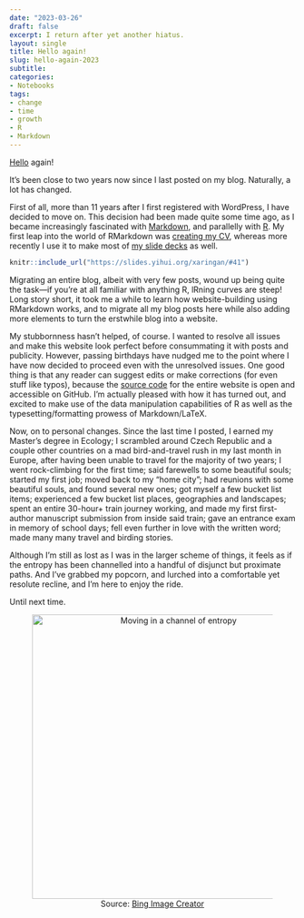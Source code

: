 ```yaml
---
date: "2023-03-26"
draft: false
excerpt: I return after yet another hiatus.
layout: single
title: Hello again!
slug: hello-again-2023
subtitle: 
categories:
- Notebooks
tags:
- change
- time
- growth
- R
- Markdown
---
```


[Hello](https://kartrick.com/blog/hello/) again!

It's been close to two years now since I last posted on my blog. Naturally, a lot has changed.

First of all, more than 11 years after I first registered with WordPress, I have decided to move on. This decision had been made quite some time ago, as I became increasingly fascinated with [Markdown](https://en.wikipedia.org/wiki/Markdown), and parallelly with [R](https://en.wikipedia.org/wiki/R_(programming_language)). My first leap into the world of RMarkdown was [creating my CV](https://github.com/rikudoukarthik/vitae/blob/main/CV.Rmd), whereas more recently I use it to make most of [my slide decks](https://kartrick.com/slides/) as well. 

```r
knitr::include_url("https://slides.yihui.org/xaringan/#41")
```

Migrating an entire blog, albeit with very few posts, wound up being quite the task---if you're at all familiar with anything R, lRning curves are steep! Long story short, it took me a while to learn how website-building using RMarkdown works, and to migrate all my blog posts here while also adding more elements to turn the erstwhile blog into a website.

My stubbornness hasn't helped, of course. I wanted to resolve all issues and make this website look perfect before consummating it with posts and publicity. However, passing birthdays have nudged me to the point where I have now decided to proceed even with the unresolved issues. One good thing is that any reader can suggest edits or make corrections (for even stuff like typos), because the [source code](https://github.com/rikudoukarthik/website) for the entire website is open and accessible on GitHub. I'm actually pleased with how it has turned out, and excited to make use of the data manipulation capabilities of R as well as the typesetting/formatting prowess of Markdown/LaTeX. 

Now, on to personal changes. Since the last time I posted, I earned my Master's degree in Ecology; I scrambled around Czech Republic and a couple other countries on a mad bird-and-travel rush in my last month in Europe, after having been unable to travel for the majority of two years; I went rock-climbing for the first time; said farewells to some beautiful souls; started my first job; moved back to my "home city"; had reunions with some beautiful souls, and found several new ones; got myself a few bucket list items; experienced a few bucket list places, geographies and landscapes; spent an entire 30-hour+ train journey working, and made my first first-author manuscript submission from inside said train; gave an entrance exam in memory of school days; fell even further in love with the written word; made many many travel and birding stories.

Although I'm still as lost as I was in the larger scheme of things, it feels as if the entropy has been channelled into a handful of disjunct but proximate paths. And I've grabbed my popcorn, and lurched into a comfortable yet resolute recline, and I'm here to enjoy the ride.

Until next time.

<div style="text-align: center;">
<figure>
    <img src="featured.jpeg" alt="Moving in a channel of entropy" width="500" align="middle">
    <figcaption>Source: [Bing Image Creator](https://www.bing.com/images/create/zoomed-out-back-view2c-someone-sitting-with-popcorn/6420522ed9ab40de90c21f2de2138d05?id=efUlymtP6pZRjQvC5vY5pg%3d%3d&view=detailv2&idpp=genimg&FORM=GCRIDP&ajaxhist=0&ajaxserp=0)</figcaption>
</figure>
</div>
